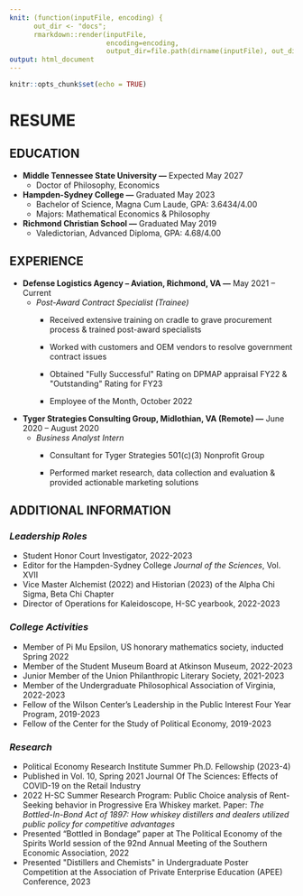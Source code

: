 ```yaml
---
knit: (function(inputFile, encoding) {
      out_dir <- "docs";
      rmarkdown::render(inputFile,
                        encoding=encoding,
                        output_dir=file.path(dirname(inputFile), out_dir))})
output: html_document
---
```


```r
knitr::opts_chunk$set(echo = TRUE)
```

# **RESUME**

## **EDUCATION**

-   **Middle Tennessee State University ---** Expected May 2027
    -   Doctor of Philosophy, Economics
-   **Hampden-Sydney College ---** Graduated May 2023
    -   Bachelor of Science, Magna Cum Laude, GPA: 3.6434/4.00
    -   Majors: Mathematical Economics & Philosophy
-   **Richmond Christian School ---** Graduated May 2019
    -   Valedictorian, Advanced Diploma, GPA: 4.68/4.00

## **EXPERIENCE**

-   **Defense Logistics Agency -- Aviation, Richmond, VA ---** May 2021 -- Current
    -   *Post-Award Contract Specialist (Trainee)*
        -   Received extensive training on cradle to grave procurement process & trained post-award specialists

        -   Worked with customers and OEM vendors to resolve government contract issues

        -   Obtained \"Fully Successful\" Rating on DPMAP appraisal FY22 & \"Outstanding\" Rating for FY23

        -   Employee of the Month, October 2022
-   **Tyger Strategies Consulting Group, Midlothian, VA (Remote) ---** June 2020 -- August 2020
    -   *Business Analyst Intern*
        -   Consultant for Tyger Strategies 501(c)(3) Nonprofit Group

        -   Performed market research, data collection and evaluation & provided actionable marketing solutions

## **ADDITIONAL INFORMATION**

### ***Leadership Roles***

-   Student Honor Court Investigator, 2022-2023
-   Editor for the Hampden-Sydney College *Journal of the Sciences*, Vol. XVII
-   Vice Master Alchemist (2022) and Historian (2023) of the Alpha Chi Sigma, Beta Chi Chapter
-   Director of Operations for Kaleidoscope, H-SC yearbook, 2022-2023

### ***College Activities***

-   Member of Pi Mu Epsilon, US honorary mathematics society, inducted Spring 2022
-   Member of the Student Museum Board at Atkinson Museum, 2022-2023
-   Junior Member of the Union Philanthropic Literary Society, 2021-2023
-   Member of the Undergraduate Philosophical Association of Virginia, 2022-2023
-   Fellow of the Wilson Center's Leadership in the Public Interest Four Year Program, 2019-2023
-   Fellow of the Center for the Study of Political Economy, 2019-2023

### ***Research***

-   Political Economy Research Institute Summer Ph.D. Fellowship (2023-4)
-   Published in Vol. 10, Spring 2021 Journal Of The Sciences: Effects of COVID-19 on the Retail Industry
-   2022 H-SC Summer Research Program: Public Choice analysis of Rent-Seeking behavior in Progressive Era Whiskey market. Paper: *The Bottled-In-Bond Act of 1897: How whiskey distillers and dealers utilized public policy for competitive advantages*
-   Presented "Bottled in Bondage" paper at The Political Economy of the Spirits World session of the 92nd Annual Meeting of the Southern Economic Association, 2022
-   Presented \"Distillers and Chemists\" in Undergraduate Poster Competition at the Association of Private Enterprise Education (APEE) Conference, 2023
